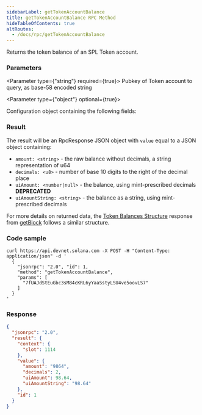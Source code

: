 ```yaml
---
sidebarLabel: getTokenAccountBalance
title: getTokenAccountBalance RPC Method
hideTableOfContents: true
altRoutes:
  - /docs/rpc/getTokenAccountBalance
---
```


Returns the token balance of an SPL Token account.

<DocSideBySide>

<DocLeftSide>

### Parameters

<Parameter type={"string"} required={true}>
  Pubkey of Token account to query, as base-58 encoded string
</Parameter>

<Parameter type={"object"} optional={true}>

Configuration object containing the following fields:

<Field
  name="commitment"
  type="string"
  optional={true}
  href="/docs/rpc/index.mdx#configuring-state-commitment"
/>

</Parameter>

### Result

The result will be an RpcResponse JSON object with `value` equal to a JSON
object containing:

- `amount: <string>` - the raw balance without decimals, a string representation
  of u64
- `decimals: <u8>` - number of base 10 digits to the right of the decimal place
- `uiAmount: <number|null>` - the balance, using mint-prescribed decimals
  **DEPRECATED**
- `uiAmountString: <string>` - the balance as a string, using mint-prescribed
  decimals

For more details on returned data, the
[Token Balances Structure](/docs/rpc/json-structures#token-balances) response
from [getBlock](/docs/rpc/http/getblock) follows a similar structure.

</DocLeftSide>

<DocRightSide>

### Code sample

```shell
curl https://api.devnet.solana.com -X POST -H "Content-Type: application/json" -d '
  {
    "jsonrpc": "2.0", "id": 1,
    "method": "getTokenAccountBalance",
    "params": [
      "7fUAJdStEuGbc3sM84cKRL6yYaaSstyLSU4ve5oovLS7"
    ]
  }
'
```

### Response

```json
{
  "jsonrpc": "2.0",
  "result": {
    "context": {
      "slot": 1114
    },
    "value": {
      "amount": "9864",
      "decimals": 2,
      "uiAmount": 98.64,
      "uiAmountString": "98.64"
    },
    "id": 1
  }
}
```

</DocRightSide>
</DocSideBySide>
